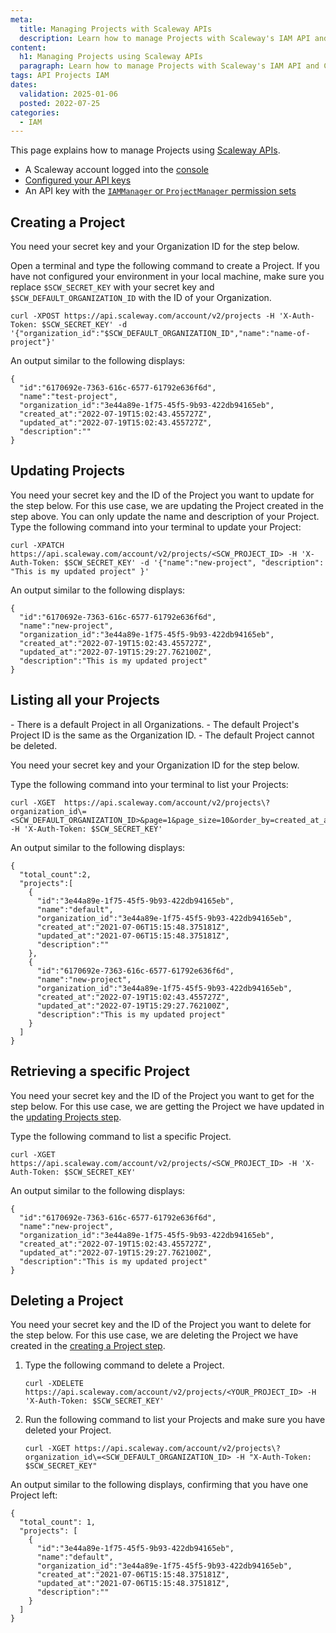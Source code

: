 ```yaml
---
meta:
  title: Managing Projects with Scaleway APIs
  description: Learn how to manage Projects with Scaleway's IAM API and CLI tools. Follow step-by-step instructions to streamline operations.
content:
  h1: Managing Projects using Scaleway APIs
  paragraph: Learn how to manage Projects with Scaleway's IAM API and CLI tools. Follow step-by-step instructions to streamline operations.
tags: API Projects IAM
dates:
  validation: 2025-01-06
  posted: 2022-07-25
categories:
  - IAM
---
```


This page explains how to manage Projects using [Scaleway APIs](https://www.scaleway.com/en/developers/api/).

<Macro id="requirements" />

- A Scaleway account logged into the [console](https://console.scaleway.com)
- [Configured your API keys](/iam/how-to/create-api-keys/)
- An API key with the [`IAMManager` or `ProjectManager` permission sets](/iam/reference-content/permission-sets/)

## Creating a Project

You need your secret key and your Organization ID for the step below.

Open a terminal and type the following command to create a Project. If you have not configured your environment in your local machine, make sure you replace `$SCW_SECRET_KEY` with your secret key and `$SCW_DEFAULT_ORGANIZATION_ID` with the ID of your Organization.
  ```
  curl -XPOST https://api.scaleway.com/account/v2/projects -H 'X-Auth-Token: $SCW_SECRET_KEY' -d '{"organization_id":"$SCW_DEFAULT_ORGANIZATION_ID","name":"name-of-project"}'
  ```
An output similar to the following displays:
  ```
  {
    "id":"6170692e-7363-616c-6577-61792e636f6d",
    "name":"test-project",
    "organization_id":"3e44a89e-1f75-45f5-9b93-422db94165eb",
    "created_at":"2022-07-19T15:02:43.455727Z",
    "updated_at":"2022-07-19T15:02:43.455727Z",
    "description":""
  }
  ```

## Updating Projects

You need your secret key and the ID of the Project you want to update for the step below. For this use case, we are updating the Project created in the step above.
  <Message type="note">
    You can only update the name and description of your Project.
  </Message>
Type the following command into your terminal to update your Project:
  ```
  curl -XPATCH https://api.scaleway.com/account/v2/projects/<SCW_PROJECT_ID> -H 'X-Auth-Token: $SCW_SECRET_KEY' -d '{"name":"new-project", "description": "This is my updated project" }'
  ```
An output similar to the following displays:
  ```
  {
    "id":"6170692e-7363-616c-6577-61792e636f6d",
    "name":"new-project",
    "organization_id":"3e44a89e-1f75-45f5-9b93-422db94165eb",
    "created_at":"2022-07-19T15:02:43.455727Z",
    "updated_at":"2022-07-19T15:29:27.762100Z",
    "description":"This is my updated project"
  }
  ```

## Listing all your Projects

<Message type="note">
  - There is a default Project in all Organizations.
  - The default Project's Project ID is the same as the Organization ID.
  - The default Project cannot be deleted.
</Message>

You need your secret key and your Organization ID for the step below.

Type the following command into your terminal to list your Projects:
  ```
  curl -XGET  https://api.scaleway.com/account/v2/projects\?organization_id\=<SCW_DEFAULT_ORGANIZATION_ID>&page=1&page_size=10&order_by=created_at_asc -H 'X-Auth-Token: $SCW_SECRET_KEY'
  ```
An output similar to the following displays:
  ```
  {
    "total_count":2,
    "projects":[
      {
        "id":"3e44a89e-1f75-45f5-9b93-422db94165eb",
        "name":"default",
        "organization_id":"3e44a89e-1f75-45f5-9b93-422db94165eb",
        "created_at":"2021-07-06T15:15:48.375181Z",
        "updated_at":"2021-07-06T15:15:48.375181Z",
        "description":""
      },
      {
        "id":"6170692e-7363-616c-6577-61792e636f6d",
        "name":"new-project",
        "organization_id":"3e44a89e-1f75-45f5-9b93-422db94165eb",
        "created_at":"2022-07-19T15:02:43.455727Z",
        "updated_at":"2022-07-19T15:29:27.762100Z",
        "description":"This is my updated project"
      }
    ]
  }
  ```

## Retrieving a specific Project

You need your secret key and the ID of the Project you want to get for the step below. For this use case, we are getting the Project we have updated in the [updating Projects step](/iam/api-cli/managing-projects/#updating-projects).

Type the following command to list a specific Project.
  ```
  curl -XGET https://api.scaleway.com/account/v2/projects/<SCW_PROJECT_ID> -H 'X-Auth-Token: $SCW_SECRET_KEY'
  ```
An output similar to the following displays:
  ```
  {
    "id":"6170692e-7363-616c-6577-61792e636f6d",
    "name":"new-project",
    "organization_id":"3e44a89e-1f75-45f5-9b93-422db94165eb",
    "created_at":"2022-07-19T15:02:43.455727Z",
    "updated_at":"2022-07-19T15:29:27.762100Z",
    "description":"This is my updated project"
  }
  ```

## Deleting a Project

You need your secret key and the ID of the Project you want to delete for the step below. For this use case, we are deleting the Project we have created in the [creating a Project step](/iam/api-cli/managing-projects/#creating-a-project).

1. Type the following command to delete a Project.
    ```
    curl -XDELETE https://api.scaleway.com/account/v2/projects/<YOUR_PROJECT_ID> -H 'X-Auth-Token: $SCW_SECRET_KEY'
    ```
2. Run the following command to list your Projects and make sure you have deleted your Project.
    ```
    curl -XGET https://api.scaleway.com/account/v2/projects\?organization_id\=<SCW_DEFAULT_ORGANIZATION_ID> -H "X-Auth-Token: $SCW_SECRET_KEY"
    ```

An output similar to the following displays, confirming that you have one Project left:
  ```
  {
    "total_count": 1,
    "projects": [
      {
        "id":"3e44a89e-1f75-45f5-9b93-422db94165eb",
        "name":"default",
        "organization_id":"3e44a89e-1f75-45f5-9b93-422db94165eb",
        "created_at":"2021-07-06T15:15:48.375181Z",
        "updated_at":"2021-07-06T15:15:48.375181Z",
        "description":""
      }
    ]
  }
  ```